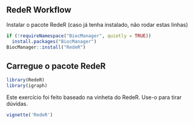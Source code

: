 ## RedeR Workflow

Instalar o pacote RedeR (caso já tenha instalado, não rodar estas linhas)
```r
if (!requireNamespace("BiocManager", quietly = TRUE))
  install.packages("BiocManager")
BiocManager::install("RedeR")
```

## Carregue o pacote RedeR
```r
library(RedeR)
library(igraph)
```

Este exercício foi feito baseado na vinheta do RedeR. Use-o para tirar dúvidas.
```r
vignette('RedeR')
```

